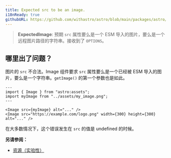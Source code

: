 ```yaml
---
title: Expected src to be an image.
i18nReady: true
githubURL: https://github.com/withastro/astro/blob/main/packages/astro/src/core/errors/errors-data.ts
---
```


> **ExpectedImage**: 预期 `src` 属性要么是一个 ESM 导入的图片，要么是一个远程图片路径的字符串。接收到了 `OPTIONS`。

## 哪里出了问题？

图片的 `src` 不合法。Image 组件要求 `src` 属性要么是一个已经被 ESM 导入的图片，要么是一个字符串。`getImage()` 的第一个参数也是如此。

```astro
---
import { Image } from "astro:assets";
import myImage from "../assets/my_image.png";
---

<Image src={myImage} alt="..." />
<Image src="https://example.com/logo.png" width={300} height={300} alt="..." />
```

在大多数情况下，这个错误发生在 `src` 的值是 undefined 的时候。

**另请参阅：**

- [资源（实验性）](/zh-cn/guides/assets/)
